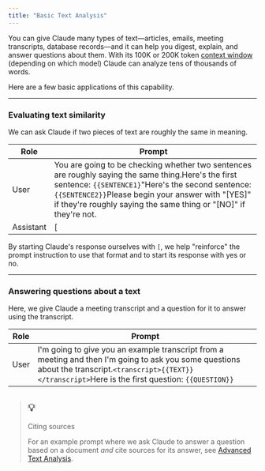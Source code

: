 ```yaml
---
title: "Basic Text Analysis"
---
```


You can give Claude many types of text—articles, emails, meeting transcripts, database records—and it can help you digest, explain, and answer questions about them. With its 100K or 200K token [context window](/claude/docs/glossary#context-window) (depending on which model) Claude can analyze tens of thousands of words.

Here are a few basic applications of this capability.

---

### Evaluating text similarity

We can ask Claude if two pieces of text are roughly the same in meaning.

| Role      | Prompt                                                                                                                                                                                                                                                                                 |
| --------- | -------------------------------------------------------------------------------------------------------------------------------------------------------------------------------------------------------------------------------------------------------------------------------------- |
| User      | You are going to be checking whether two sentences are roughly saying the same thing.Here's the first sentence: `{{SENTENCE1}`"Here's the second sentence: `{{SENTENCE2}}`Please begin your answer with "\[YES\]" if they're roughly saying the same thing or "\[NO\]" if they're not. |
| Assistant | \[                                                                                                                                                                                                                                                                                     |

By starting Claude's response ourselves with `[`, we help "reinforce" the prompt instruction to use that format and to start its response with yes or no.

---

### Answering questions about a text

Here, we give Claude a meeting transcript and a question for it to answer using the transcript.

| Role | Prompt                                                                                                                                                                                                 |
| ---- | ------------------------------------------------------------------------------------------------------------------------------------------------------------------------------------------------------ |
| User | I'm going to give you an example transcript from a meeting and then I'm going to ask you some questions about the transcript.`<transcript>{{TEXT}}</transcript>`Here is the first question: `{{QUESTION}}` |

> ## 💡
> 
> Citing sources
> 
> For an example prompt where we ask Claude to answer a question based on a document _and_ cite sources for its answer, see [Advanced Text Analysis](/claude/docs/advanced-text-analysis).